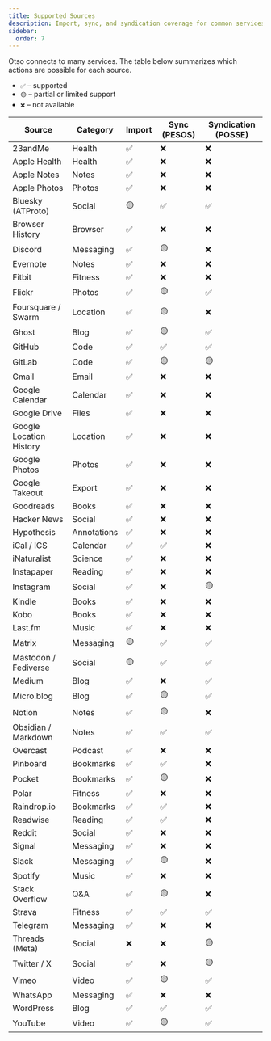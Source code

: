 ```yaml
---
title: Supported Sources
description: Import, sync, and syndication coverage for common services.
sidebar:
  order: 7
---
```


Otso connects to many services. The table below summarizes which actions are possible for each source.

- `✅` – supported
- `🟡` – partial or limited support
- `❌` – not available

| Source | Category | Import | Sync (PESOS) | Syndication (POSSE) |
| --- | --- | --- | --- | --- |
| 23andMe | Health | ✅ | ❌ | ❌ |
| Apple Health | Health | ✅ | ❌ | ❌ |
| Apple Notes | Notes | ✅ | ❌ | ❌ |
| Apple Photos | Photos | ✅ | ❌ | ❌ |
| Bluesky (ATProto) | Social | 🟡 | ✅ | ✅ |
| Browser History | Browser | ✅ | ❌ | ❌ |
| Discord | Messaging | ✅ | 🟡 | ❌ |
| Evernote | Notes | ✅ | ❌ | ❌ |
| Fitbit | Fitness | ✅ | ❌ | ❌ |
| Flickr | Photos | ✅ | 🟡 | ✅ |
| Foursquare / Swarm | Location | ✅ | 🟡 | ❌ |
| Ghost | Blog | ✅ | 🟡 | ✅ |
| GitHub | Code | ✅ | ✅ | ✅ |
| GitLab | Code | ✅ | 🟡 | 🟡 |
| Gmail | Email | ✅ | ❌ | ❌ |
| Google Calendar | Calendar | ✅ | ❌ | ❌ |
| Google Drive | Files | ✅ | ❌ | ❌ |
| Google Location History | Location | ✅ | ❌ | ❌ |
| Google Photos | Photos | ✅ | ❌ | ❌ |
| Google Takeout | Export | ✅ | ❌ | ❌ |
| Goodreads | Books | ✅ | ❌ | ❌ |
| Hacker News | Social | ✅ | ❌ | ❌ |
| Hypothesis | Annotations | ✅ | ❌ | ❌ |
| iCal / ICS | Calendar | ✅ | ✅ | ❌ |
| iNaturalist | Science | ✅ | ❌ | ❌ |
| Instapaper | Reading | ✅ | ❌ | ❌ |
| Instagram | Social | ✅ | ❌ | 🟡 |
| Kindle | Books | ✅ | ❌ | ❌ |
| Kobo | Books | ✅ | ❌ | ❌ |
| Last.fm | Music | ✅ | ❌ | ❌ |
| Matrix | Messaging | 🟡 | ✅ | ✅ |
| Mastodon / Fediverse | Social | 🟡 | ✅ | ✅ |
| Medium | Blog | ✅ | ❌ | ✅ |
| Micro.blog | Blog | ✅ | 🟡 | ✅ |
| Notion | Notes | ✅ | 🟡 | ❌ |
| Obsidian / Markdown | Notes | ✅ | ✅ | ✅ |
| Overcast | Podcast | ✅ | ❌ | ❌ |
| Pinboard | Bookmarks | ✅ | ✅ | ❌ |
| Pocket | Bookmarks | ✅ | 🟡 | ❌ |
| Polar | Fitness | ✅ | ❌ | ❌ |
| Raindrop.io | Bookmarks | ✅ | ✅ | ❌ |
| Readwise | Reading | ✅ | ✅ | ❌ |
| Reddit | Social | ✅ | ❌ | ❌ |
| Signal | Messaging | ✅ | ❌ | ❌ |
| Slack | Messaging | ✅ | 🟡 | ❌ |
| Spotify | Music | ✅ | ❌ | ❌ |
| Stack Overflow | Q&A | ✅ | 🟡 | ❌ |
| Strava | Fitness | ✅ | ✅ | ✅ |
| Telegram | Messaging | ✅ | ❌ | ❌ |
| Threads (Meta) | Social | ❌ | ❌ | 🟡 |
| Twitter / X | Social | ✅ | ❌ | 🟡 |
| Vimeo | Video | ✅ | 🟡 | ✅ |
| WhatsApp | Messaging | ✅ | ❌ | ❌ |
| WordPress | Blog | ✅ | ✅ | ✅ |
| YouTube | Video | ✅ | 🟡 | ✅ |
